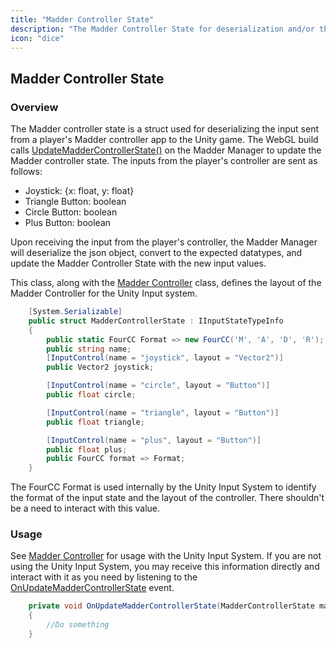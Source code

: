 ```yaml
---
title: "Madder Controller State"
description: "The Madder Controller State for deserialization and/or the [Unity Input System](https://docs.unity3d.com/Packages/com.unity.inputsystem@1.0/manual/index.html)"
icon: "dice"
---
```


## Madder Controller State

### Overview

The Madder controller state is a struct used for deserializing the input sent from a player's Madder controller app to the Unity game. The WebGL build calls [UpdateMadderControllerState()](madder-manager#updatemaddercontrollerstate) on the Madder Manager to update the Madder controller state. The inputs from the player's controller are sent as follows:

- Joystick: \{x: float, y: float\}
- Triangle Button: boolean
- Circle Button: boolean
- Plus Button: boolean

Upon receiving the input from the player's controller, the Madder Manager will deserialize the json object, convert to the expected datatypes, and update the Madder Controller State with the new input values.

This class, along with the [Madder Controller](madder-controller) class, defines the layout of the Madder Controller for the Unity Input system.

```csharp
    [System.Serializable]
    public struct MadderControllerState : IInputStateTypeInfo
    {
        public static FourCC Format => new FourCC('M', 'A', 'D', 'R');
        public string name;
        [InputControl(name = "joystick", layout = "Vector2")]
        public Vector2 joystick;

        [InputControl(name = "circle", layout = "Button")]
        public float circle;

        [InputControl(name = "triangle", layout = "Button")]
        public float triangle;

        [InputControl(name = "plus", layout = "Button")]
        public float plus;
        public FourCC format => Format;
    }

```

The FourCC Format is used internally by the Unity Input System to identify the format of the input state and the layout of the controller. There shouldn't be a need to interact with this value.

### Usage

See [Madder Controller](madder-controller) for usage with the Unity Input System.
If you are not using the Unity Input System, you may receive this information directly and interact with it as you need by listening to the [OnUpdateMadderControllerState](madder-manager#onupdatemaddercontrollerstate) event.

```csharp
    private void OnUpdateMadderControllerState(MadderControllerState madderControllerState)
    {
        //Do something
    }
```
